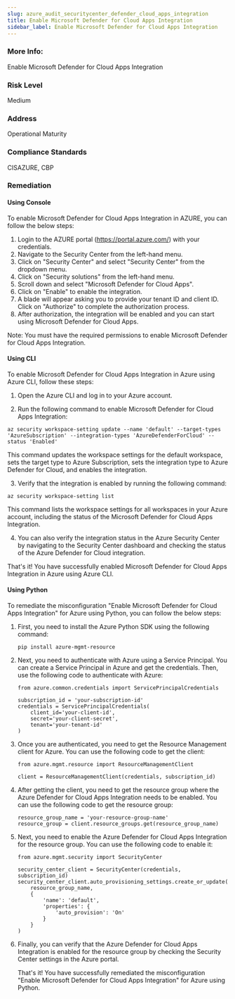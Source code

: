 ```yaml
---
slug: azure_audit_securitycenter_defender_cloud_apps_integration
title: Enable Microsoft Defender for Cloud Apps Integration
sidebar_label: Enable Microsoft Defender for Cloud Apps Integration
---
```


### More Info:

Enable Microsoft Defender for Cloud Apps Integration

### Risk Level

Medium

### Address

Operational Maturity

### Compliance Standards

CISAZURE, CBP
### Remediation

#### Using Console

To enable Microsoft Defender for Cloud Apps Integration in AZURE, you can follow the below steps:

1. Login to the AZURE portal (https://portal.azure.com/) with your credentials.
2. Navigate to the Security Center from the left-hand menu.
3. Click on "Security Center" and select "Security Center" from the dropdown menu.
4. Click on "Security solutions" from the left-hand menu.
5. Scroll down and select "Microsoft Defender for Cloud Apps".
6. Click on "Enable" to enable the integration.
7. A blade will appear asking you to provide your tenant ID and client ID. Click on "Authorize" to complete the authorization process.
8. After authorization, the integration will be enabled and you can start using Microsoft Defender for Cloud Apps.

Note: You must have the required permissions to enable Microsoft Defender for Cloud Apps Integration.

#### Using CLI

To enable Microsoft Defender for Cloud Apps Integration in Azure using Azure CLI, follow these steps:

1. Open the Azure CLI and log in to your Azure account.

2. Run the following command to enable Microsoft Defender for Cloud Apps Integration:

```
az security workspace-setting update --name 'default' --target-types 'AzureSubscription' --integration-types 'AzureDefenderForCloud' --status 'Enabled'
```

This command updates the workspace settings for the default workspace, sets the target type to Azure Subscription, sets the integration type to Azure Defender for Cloud, and enables the integration.

3. Verify that the integration is enabled by running the following command:

```
az security workspace-setting list
```

This command lists the workspace settings for all workspaces in your Azure account, including the status of the Microsoft Defender for Cloud Apps Integration.

4. You can also verify the integration status in the Azure Security Center by navigating to the Security Center dashboard and checking the status of the Azure Defender for Cloud integration.

That's it! You have successfully enabled Microsoft Defender for Cloud Apps Integration in Azure using Azure CLI.

#### Using Python

To remediate the misconfiguration "Enable Microsoft Defender for Cloud Apps Integration" for Azure using Python, you can follow the below steps:

1. First, you need to install the Azure Python SDK using the following command:

   ```
   pip install azure-mgmt-resource
   ```

2. Next, you need to authenticate with Azure using a Service Principal. You can create a Service Principal in Azure and get the credentials. Then, use the following code to authenticate with Azure:

   ```
   from azure.common.credentials import ServicePrincipalCredentials

   subscription_id = 'your-subscription-id'
   credentials = ServicePrincipalCredentials(
       client_id='your-client-id',
       secret='your-client-secret',
       tenant='your-tenant-id'
   )
   ```

3. Once you are authenticated, you need to get the Resource Management client for Azure. You can use the following code to get the client:

   ```
   from azure.mgmt.resource import ResourceManagementClient

   client = ResourceManagementClient(credentials, subscription_id)
   ```

4. After getting the client, you need to get the resource group where the Azure Defender for Cloud Apps Integration needs to be enabled. You can use the following code to get the resource group:

   ```
   resource_group_name = 'your-resource-group-name'
   resource_group = client.resource_groups.get(resource_group_name)
   ```

5. Next, you need to enable the Azure Defender for Cloud Apps Integration for the resource group. You can use the following code to enable it:

   ```
   from azure.mgmt.security import SecurityCenter

   security_center_client = SecurityCenter(credentials, subscription_id)
   security_center_client.auto_provisioning_settings.create_or_update(
       resource_group_name,
       {
           'name': 'default',
           'properties': {
               'auto_provision': 'On'
           }
       }
   )
   ```

6. Finally, you can verify that the Azure Defender for Cloud Apps Integration is enabled for the resource group by checking the Security Center settings in the Azure portal.

   That's it! You have successfully remediated the misconfiguration "Enable Microsoft Defender for Cloud Apps Integration" for Azure using Python.



